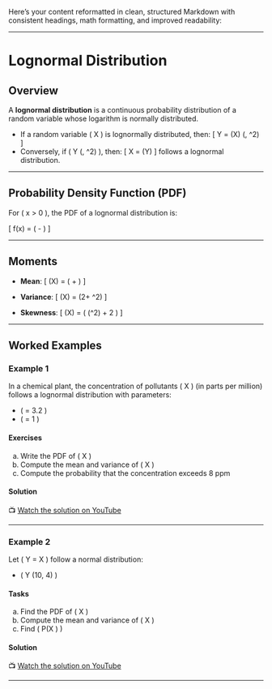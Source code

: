 Here's your content reformatted in clean, structured Markdown with consistent headings, math formatting, and improved readability:

---

# Lognormal Distribution

## Overview

A **lognormal distribution** is a continuous probability distribution of a random variable whose logarithm is normally distributed.

- If a random variable \( X \) is lognormally distributed, then:
  \[
  Y = \ln(X) \sim \mathcal{N}(\mu, \sigma^2)
  \]
- Conversely, if \( Y \sim \mathcal{N}(\mu, \sigma^2) \), then:
  \[
  X = \exp(Y)
  \]
  follows a lognormal distribution.

---

## Probability Density Function (PDF)

For \( x > 0 \), the PDF of a lognormal distribution is:

\[
f(x) = \frac{1}{x \sigma \sqrt{2\pi}} \exp\left( -\frac{(\ln x - \mu)^2}{2\sigma^2} \right)
\]

---

## Moments

- **Mean**:
  \[
  \mathrm{E}(X) = \exp\left( \mu + \frac{\sigma^2}{2} \right)
  \]

- **Variance**:
  \[
  \mathrm{Var}(X) = \left[ \exp(\sigma^2) - 1 \right] \exp(2\mu + \sigma^2)
  \]

- **Skewness**:
  \[
  \mathrm{Skewness}(X) = \left( \exp(\sigma^2) + 2 \right) \sqrt{ \exp(\sigma^2) - 1 }
  \]

---

## Worked Examples

### Example 1

In a chemical plant, the concentration of pollutants \( X \) (in parts per million) follows a lognormal distribution with parameters:

- \( \mu = 3.2 \)
- \( \sigma = 1 \)

#### Exercises

a. Write the PDF of \( X \)  
b. Compute the mean and variance of \( X \)  
c. Compute the probability that the concentration exceeds 8 ppm

#### Solution

📺 [Watch the solution on YouTube](https://youtu.be/OAuLfxP6uuM/)

---

### Example 2

Let \( Y = \log X \) follow a normal distribution:

- \( Y \sim \mathcal{N}(10, 4) \)

#### Tasks

a. Find the PDF of \( X \)  
b. Compute the mean and variance of \( X \)  
c. Find \( P(X \leq 1000) \)

#### Solution

📺 [Watch the solution on YouTube](https://youtu.be/fCpnksxKPEY/)

---
